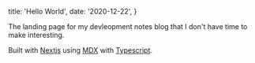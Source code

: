 
  title: 'Hello World',
  date: '2020-12-22',
}

The landing page for my devleopment notes blog that I don't have time to make interesting.

Built with [Nextjs](https://nextjs.org) using [MDX](https://mdxjs.com) with [Typescript](https://www.typescriptlang.org).

